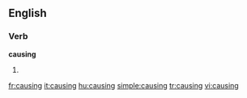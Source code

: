 ==English==

===Verb===
'''causing'''

# {{present participle of|[[cause]]}}

[[fr:causing]]
[[it:causing]]
[[hu:causing]]
[[simple:causing]]
[[tr:causing]]
[[vi:causing]]